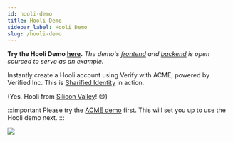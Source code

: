 ```yaml
---
id: hooli-demo
title: Hooli Demo
sidebar_label: Hooli Demo
slug: /hooli-demo
---
```


**Try the Hooli Demo [here](https://hooli.demo.sandbox-verifiedinc.com).** *The demo's [frontend](https://github.com/UnumID/hooli-demo-client) and [backend](https://github.com/UnumID/hooli-demo-server) is open sourced to serve as an example.*

Instantly create a Hooli account using Verify with ACME, powered by Verified Inc. This is 
[Sharified Identity](https://www.verified.inc/solutions/sharified-identity) in action.

(Yes, Hooli from [Silicon Valley](https://www.hbo.com/silicon-valley)! &#128516;)

:::important
Please try the [ACME demo](/acme-demo) first. This will set you up to use the Hooli demo next.
:::

![](/img/hooli-demo.png)
